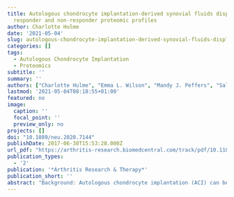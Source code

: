```yaml
---
title: Autologous chondrocyte implantation-derived synovial fluids display distinct
  responder and non-responder proteomic profiles
author: Charlotte Hulme
date: '2021-05-04'
slug: autologous-chondrocyte-implantation-derived-synovial-fluids-display-distinct-responder-and-non-responder-proteomic-profiles
categories: []
tags:
  - Autologous Chondrocyte Implantation
  - Proteomics
subtitle: ''
summary: ''
authors: ["Charlotte Hulme", "Emma L. Wilson", "Mandy J. Peffers", "Sally Roberts", "Deborah M. Simpson", "James B. Richardson", "Pete Gallacher", "Karina Wright"]
lastmod: '2021-05-04T08:18:55+01:00'
featured: no
image:
  caption: ''
  focal_point: ''
  preview_only: no
projects: []
doi: "10.1089/neu.2020.7144"
publishDate: 2017-06-30T15:53:28.000Z
url_pdf: "https://arthritis-research.biomedcentral.com/track/pdf/10.1186/s13075-017-1336-7.pdf"
publication_types:
  - '2'
publication: '*Arthritis Research & Therapy*'
publication_short: ''
abstract: "Background: Autologous chondrocyte implantation (ACI) can be used in the treatment of focal cartilage injuries to prevent the onset of osteoarthritis (OA). However, we are yet to understand fully why some individuals do not respond well to this intervention. Identification of a reliable and accurate biomarker panel that can predict which patients are likely to respond well to ACI is needed in order to assign the patient to the most appropriate therapy. This study aimed to compare the baseline and mid-treatment proteomic profiles of synovial fluids (SFs) obtained from responders and non-responders to ACI. <br> Methods: SFs were derived from 14 ACI responders (mean Lysholm improvement of 33 (17–54)) and 13 non-responders (mean Lysholm decrease of 14 (4–46)) at the two stages of surgery (cartilage harvest and chondrocyte implantation). Label-free proteome profiling of dynamically compressed SFs was used to identify predictive markers of ACI success or failure and to investigate the biological pathways involved in the clinical response to ACI. <br> Results: Only 1 protein displayed a ≥2.0-fold differential abundance in the preclinical SF of ACI responders versus non-responders. However, there is a marked difference between these two groups with regard to their proteome shift in response to cartilage harvest, with 24 and 92 proteins showing ≥2.0-fold differential abundance between Stages I and II in responders and non-responders, respectively. Proteomic data has been uploaded to ProteomeXchange (identifier: PXD005220). We have validated two biologically relevant protein changes associated with this response, demonstrating that matrix metalloproteinase 1 was prominently elevated and S100 calcium binding protein A13 was reduced in response to cartilage harvest in non-responders. <br> Conclusions: The differential proteomic response to cartilage harvest noted in responders versus non-responders is completely novel. Our analyses suggest several pathways which appear to be altered in non-responders that are worthy of further investigation to elucidate the mechanisms of ACI failure. These protein changes highlight many putative biomarkers that may have potential for prediction of ACI treatment success."
---
```


